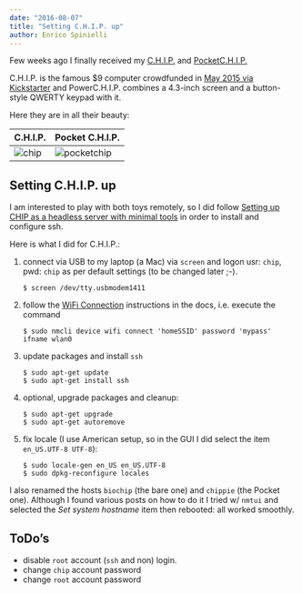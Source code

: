 ```yaml
---
date: "2016-08-07"
title: "Setting C.H.I.P. up"
author: Enrico Spinielli
---
```


Few weeks ago I finally received my [C.H.I.P.][chip]
and [PocketC.H.I.P.][pockchip]

C.H.I.P. is the famous $9 computer crowdfunded in
[May 2015 via Kickstarter][kickchip] and PowerC.H.I.P. combines a 4.3-inch
screen and a button-style QWERTY keypad with it.

Here they are in all their beauty:

   C.H.I.P.              | Pocket C.H.I.P.
  -----------------------|-----------------------
  ![chip](chip.jpg)      | ![pocketchip](pocketchip.jpg)


## Setting C.H.I.P. up

I am interested to play with both toys remotely, so I did follow
[Setting up CHIP as a headless server with minimal tools][headlesschip] in order
to install and configure ssh.

Here is what I did for C.H.I.P.:

1. connect via USB to my laptop (a Mac) via `screen` and logon usr: `chip`, pwd: `chip` as
   per default settings (to be changed later ;-).
   
   ```shell
   $ screen /dev/tty.usbmodem1411
   ```

1. follow the [WiFi Connection][wifi] instructions in the docs, i.e. execute the
   command
   
   ```shell
   $ sudo nmcli device wifi connect 'homeSSID' password 'mypass' ifname wlan0
   ```

1. update packages and install `ssh`

   ```shell
   $ sudo apt-get update
   $ sudo apt-get install ssh
   ```

1. optional, upgrade packages and cleanup:

    ```shell
    $ sudo apt-get upgrade
    $ sudo apt-get autoremove
    ```

1. fix locale (I use American setup, so in the GUI I did select the item `en_US.UTF-8 UTF-8`):

    ```shell
    $ sudo locale-gen en_US en_US.UTF-8
    $ sudo dpkg-reconfigure locales
    ```

I also renamed the hosts `biochip` (the bare one) and `chippie` (the Pocket
one). Although I found various posts on how to do it I tried w/ `nmtui` and
selected the *Set system hostname* item then rebooted: all worked smoothly.


## ToDo's

* disable `root` account (`ssh` and non) login.
* change `chip` account password
* change `root` account password


[chip]: <https://getchip.com/pages/chip> "C.H.I.P. the $9 computer"
[pockchip]: <https://getchip.com/pages/pocketchip> "PocketC.H.I.P. the super handy fun computer"
[kickchip]: <https://www.kickstarter.com/projects/1598272670/chip-the-worlds-first-9-computer> "C.H.I.P. Kickstarter"
[headlesschip]: <https://bbs.nextthing.co/t/setting-up-chip-as-a-headless-server-with-minimal-tools/1505> "Setting up CHIP as a headless server with minimal tools"
[wifi]: <https://docs.getchip.com/chip.html#wifi-connection> "C.H.I.P. WiFi Connection"
